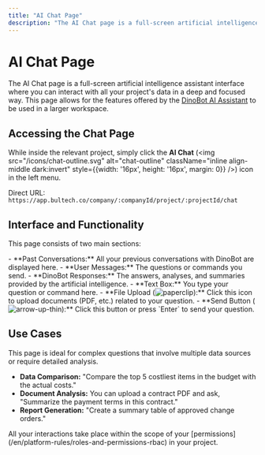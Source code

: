 ```yaml
---
title: "AI Chat Page"
description: "The AI Chat page is a full-screen artificial intelligence assistant interface where you can interact with all your project's data in a deep and focused way."
---
```


# AI Chat Page

The AI Chat page is a full-screen artificial intelligence assistant interface where you can interact with all your project's data in a deep and focused way. This page allows for the features offered by the [DinoBot AI Assistant](/en/general-features/dinobot-ai) to be used in a larger workspace.

## Accessing the Chat Page

While inside the relevant project, simply click the **AI Chat** (<img src="/icons/chat-outline.svg" alt="chat-outline" className="inline align-middle dark:invert" style={{width: '16px', height: '16px', margin: 0}} />) icon in the left menu.

Direct URL: `https://app.bultech.co/company/:companyId/project/:projectId/chat`

## Interface and Functionality

This page consists of two main sections:

<AccordionGroup>
  <Accordion title="Chat Flow (Center Panel)">
    - **Past Conversations:** All your previous conversations with DinoBot are displayed here.
    - **User Messages:** The questions or commands you send.
    - **DinoBot Responses:** The answers, analyses, and summaries provided by the artificial intelligence.
  </Accordion>
  <Accordion title="Input Area (Bottom Section)">
    - **Text Box:** You type your question or command here.
    - **File Upload (<img src="/icons/paperclip.svg" alt="paperclip" className="inline align-middle dark:invert" style={{width: '16px', height: '16px', margin: 0}} />):** Click this icon to upload documents (PDF, etc.) related to your question.
    - **Send Button (<img src="/icons/arrow-up-thin.svg" alt="arrow-up-thin" className="inline align-middle dark:invert" style={{width: '16px', height: '16px', margin: 0}} />):** Click this button or press `Enter` to send your question.
  </Accordion>
</AccordionGroup>

## Use Cases

This page is ideal for complex questions that involve multiple data sources or require detailed analysis.

- **Data Comparison:** "Compare the top 5 costliest items in the budget with the actual costs."
- **Document Analysis:** You can upload a contract PDF and ask, "Summarize the payment terms in this contract."
- **Report Generation:** "Create a summary table of approved change orders."

<Info>
All your interactions take place within the scope of your [permissions](/en/platform-rules/roles-and-permissions-rbac) in your project.
</Info>
